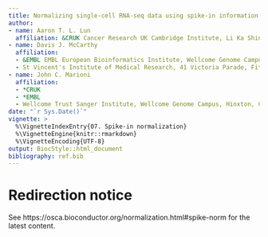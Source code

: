 ```yaml
---
title: Normalizing single-cell RNA-seq data using spike-in information
author: 
- name: Aaron T. L. Lun
  affiliation: &CRUK Cancer Research UK Cambridge Institute, Li Ka Shing Centre, Robinson Way, Cambridge CB2 0RE, United Kingdom
- name: Davis J. McCarthy
  affiliation: 
  - &EMBL EMBL European Bioinformatics Institute, Wellcome Genome Campus, Hinxton, Cambridge CB10 1SD, United Kingdom
  - St Vincent's Institute of Medical Research, 41 Victoria Parade, Fitzroy, Victoria 3065, Australia
- name: John C. Marioni
  affiliation: 
  - *CRUK
  - *EMBL
  - Wellcome Trust Sanger Institute, Wellcome Genome Campus, Hinxton, Cambridge CB10 1SA, United Kingdom
date: "`r Sys.Date()`"
vignette: >
  %\VignetteIndexEntry{07. Spike-in normalization}
  %\VignetteEngine{knitr::rmarkdown}
  %\VignetteEncoding{UTF-8}    
output: BiocStyle::html_document
bibliography: ref.bib
---
```


# Redirection notice

See https://osca.bioconductor.org/normalization.html#spike-norm for the latest content.


